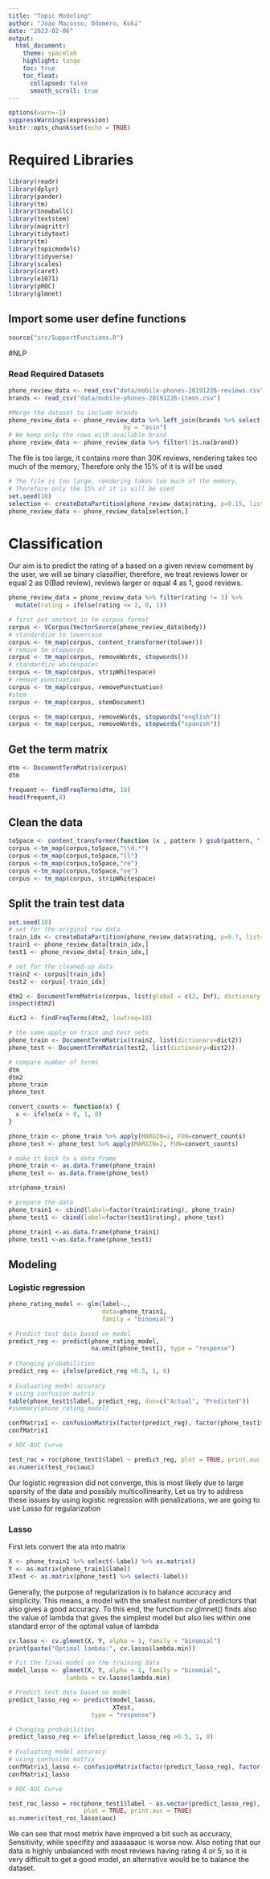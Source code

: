 ```yaml
---
title: "Topic Modeling"
author: "Joao Macosso, Odomero, Koki"
date: "2023-02-06"
output: 
  html_document:
    theme: spacelab
    highlight: tango
    toc: true
    toc_float:
      collapsed: false
      smooth_scroll: true
---
```


```r
options(warn=-1)
suppressWarnings(expression)
knitr::opts_chunk$set(echo = TRUE)
```

# Required Libraries

```r
library(readr)
library(dplyr)
library(pander)
library(tm)
library(SnowballC)
library(textstem)
library(magrittr)
library(tidytext)
library(tm)
library(topicmodels)
library(tidyverse)
library(scales)
library(caret)
library(e1071)
library(pROC)
library(glmnet)
```

## Import some user define functions

```r
source("src/SupportFunctions.R")
```

#NLP

### Read Required Datasets

```r
phone_review_data <- read_csv("data/mobile-phones-20191226-reviews.csv")
brands <- read_csv("data/mobile-phones-20191226-items.csv")

#Merge the dataset to include brands
phone_review_data <- phone_review_data %>% left_join(brands %>% select(asin,brand),
                                by = "asin")
# We keep only the rows with available brand
phone_review_data <- phone_review_data %>% filter(!is.na(brand))

```

The file is too large, it contains more than 30K reviews, rendering takes too much of the memory, Therefore only the 15% of it is will be used
```r
# The file is too large, rendering takes too much of the memory,
# Therefore only the 15% of it is will be used
set.seed(10)
selection <- createDataPartition(phone_review_data$rating, p=0.15, list=FALSE)
phone_review_data <- phone_review_data[selection,]
```


# Classification

Our aim is to predict the rating of a based on a given review comement by the user, we will se binary classifier, therefore, we treat reviews lower or equal 2 as 0(Bad review), reviews larger or equal 4 as 1, good reviews.

```r
phone_review_data = phone_review_data %>% filter(rating != 3) %>%
  mutate(rating = ifelse(rating <= 2, 0, 1))

# first put smstext in tm corpus format
corpus <- VCorpus(VectorSource(phone_review_data$body))
# standardize to lowercase
corpus <- tm_map(corpus, content_transformer(tolower))
# remove tm stopwords
corpus <- tm_map(corpus, removeWords, stopwords())
# standardize whitespaces
corpus <- tm_map(corpus, stripWhitespace)
# remove punctuation
corpus <- tm_map(corpus, removePunctuation)
#stem
corpus <- tm_map(corpus, stemDocument)

corpus <- tm_map(corpus, removeWords, stopwords("english"))
corpus <- tm_map(corpus, removeWords, stopwords("spanish"))

```
## Get the term matrix

```r
dtm <- DocumentTermMatrix(corpus)
dtm
```

```r
frequent <- findFreqTerms(dtm, 10)
head(frequent,8)
```

## Clean the data
```r
toSpace <- content_transformer(function (x , pattern ) gsub(pattern, " ", x))
corpus <-tm_map(corpus,toSpace,"\\d.*")
corpus <-tm_map(corpus,toSpace,"ll")
corpus <-tm_map(corpus,toSpace,"re")
corpus <-tm_map(corpus,toSpace,"ve")
corpus <- tm_map(corpus, stripWhitespace)

```

## Split the train test data

```r
set.seed(10)
# set for the original raw data 
train_idx <- createDataPartition(phone_review_data$rating, p=0.7, list=FALSE)
train1 <- phone_review_data[train_idx,]
test1 <- phone_review_data[-train_idx,]

# set for the cleaned-up data
train2 <- corpus[train_idx]
test2 <- corpus[-train_idx]
```

```r
dtm2 <- DocumentTermMatrix(corpus, list(global = c(2, Inf), dictionary = frequent))
inspect(dtm2)

dict2 <- findFreqTerms(dtm2, lowfreq=10)

```

```r
# the same apply on train and test sets
phone_train <- DocumentTermMatrix(train2, list(dictionary=dict2))
phone_test <- DocumentTermMatrix(test2, list(dictionary=dict2))
```

```r
# compare number of terms
dtm
dtm2
phone_train
phone_test
```

```r
convert_counts <- function(x) {
  x <- ifelse(x > 0, 1, 0)
}

phone_train <- phone_train %>% apply(MARGIN=2, FUN=convert_counts)
phone_test <- phone_test %>% apply(MARGIN=2, FUN=convert_counts)

# make it back to a data frame
phone_train <- as.data.frame(phone_train)
phone_test <- as.data.frame(phone_test)

```

```r
str(phone_train)
```

```r
# prepare the data
phone_train1 <- cbind(label=factor(train1$rating), phone_train)
phone_test1 <- cbind(label=factor(test1$rating), phone_test)

phone_train1 <-as.data.frame(phone_train1)
phone_test1 <-as.data.frame(phone_test1)
```

## Modeling

### Logistic regression


```r
phone_rating_model <- glm(label~.,
                          data=phone_train1,
                          family = "binomial")
```

```r
# Predict test data based on model
predict_reg <- predict(phone_rating_model, 
                       na.omit(phone_test1), type = "response")
   
# Changing probabilities
predict_reg <- ifelse(predict_reg >0.5, 1, 0)
   
# Evaluating model accuracy
# using confusion matrix
table(phone_test1$label, predict_reg, dnn=c("Actual", "Predicted"))
#summary(phone_rating_model)
```


```r

confMatrix1 <- confusionMatrix(factor(predict_reg), factor(phone_test1$label), positive = "1")
confMatrix1

```


```r
   
# ROC-AUC Curve

test_roc = roc(phone_test1$label ~ predict_reg, plot = TRUE, print.auc = TRUE)
as.numeric(test_roc$auc)
```
Our logistic regression did not converge, this is most likely due to large sparsity of the data and possibly multicollinearity, Let us try to address these issues by using logistic regression with penalizations, we are going to use Lasso for regularization

### Lasso


First lets convert the ata into matrix
```r
X <- phone_train1 %>% select(-label) %>% as.matrix()
Y <- as.matrix(phone_train1$label)
XTest <- as.matrix(phone_test1 %>% select(-label))
```


Generally, the purpose of regularization is to balance accuracy and simplicity. This means, a model with the smallest number of predictors that also gives a good accuracy. To this end, the function cv.glmnet() finds also the value of lambda that gives the simplest model but also lies within one standard error of the optimal value of lambda
```r
cv.lasso <- cv.glmnet(X, Y, alpha = 1, family = "binomial")
print(paste("Optimal lambda:", cv.lasso$lambda.min))

# Fit the final model on the training data
model_lasso <- glmnet(X, Y, alpha = 1, family = "binomial",
                lambda = cv.lasso$lambda.min)


```

```r
# Predict test data based on model
predict_lasso_reg <- predict(model_lasso, 
                             XTest,
                       type = "response")

# Changing probabilities
predict_lasso_reg <- ifelse(predict_lasso_reg >0.5, 1, 0)
   
# Evaluating model accuracy
# using confusion matrix
confMatrix1_lasso <- confusionMatrix(factor(predict_lasso_reg), factor(phone_test1$label), positive = "1")
confMatrix1_lasso
```
```r
# ROC-AUC Curve

test_roc_lasso = roc(phone_test1$label ~ as.vector(predict_lasso_reg), 
                     plot = TRUE, print.auc = TRUE)
as.numeric(test_roc_lasso$auc)
```

We can see that most metrix have improved a bit such as accuracy, Sensitivity, while specifity and aaaaaaauc is worse now.
Also noting that our data is highly unbalanced with most reviews having rating 4 or 5, so it is very difficult to get a good model, an alternative would be to balance the dataset.